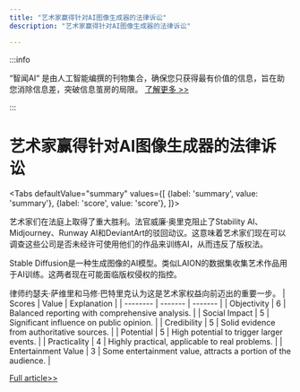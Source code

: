 ```yaml
---
title: "艺术家赢得针对AI图像生成器的法律诉讼"
description: "艺术家赢得针对AI图像生成器的法律诉讼"

---
```



:::info

“智闻AI“ 是由人工智能编撰的刊物集合，确保您只获得最有价值的信息，旨在助您消除信息差，突破信息茧房的局限。  [了解更多 >>](/)

:::

# 艺术家赢得针对AI图像生成器的法律诉讼


<Tabs
	defaultValue="summary"
	values={[
	{label: 'summary', value: 'summary'},
	{label: 'score', value: 'score'},
]}>
<TabItem value="summary">


艺术家们在法庭上取得了重大胜利。法官威廉·奥里克阻止了Stability AI、Midjourney、Runway AI和DeviantArt的驳回动议。这意味着艺术家们现在可以调查这些公司是否未经许可使用他们的作品来训练AI，从而违反了版权法。

Stable Diffusion是一种生成图像的AI模型。类似LAION的数据集收集艺术作品用于AI训练。这两者现在可能面临版权侵权的指控。

律师约瑟夫·萨维里和马修·巴特里克认为这是艺术家权益向前迈出的重要一步。
</TabItem>
<TabItem value="score">
	| Scores     | Value   | Explanation |
	| -------- | ------- | ------- |
	| Objectivity  | 6    | Balanced reporting with comprehensive analysis.    |
	| Social Impact | 5     | Significant influence on public opinion.    |
	| Credibility    | 5    | Solid evidence from authoritative sources.    |
	| Potential    | 5    | High potential to trigger larger events.    |
	| Practicality    | 4    | Highly practical, applicable to real problems.    |
	| Entertainment Value    | 3    | Some entertainment value, attracts a portion of the audience.    |
</TabItem>
</Tabs>

[Full article>>](https://yro.slashdot.org/story/24/08/14/223234/artists-claim-big-win-in-copyright-suit-fighting-ai-image-generators?utm_source=rss1.0mainlinkanon&utm_medium=feed)
